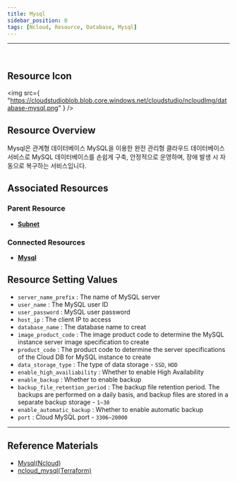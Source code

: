 ```yaml
---
title: Mysql
sidebar_position: 0
tags: [Ncloud, Resource, Database, Mysql]
---
```


<hr />
<br />

## Resource Icon

<img
    src={
        "https://cloudstudioblob.blob.core.windows.net/cloudstudio/ncloudImg/database-mysql.png"
    }
/>

## Resource Overview

Mysql은 관계형 데이터베이스 MySQL을 이용한 완전 관리형 클라우드 데이터베이스 서비스로 MySQL 데이터베이스를 손쉽게 구축, 안정적으로 운영하며, 장애 발생 시 자동으로 복구하는 서비스입니다.

## Associated Resources

### Parent Resource

-   [**Subnet**](https://docs.cstudio.app/en/docs/resource/ncloud/Networking/Subnet)

### Connected Resources

-   [**Mysql**](https://docs.cstudio.app/en/docs/resource/ncloud/Database/Mysql)


## Resource Setting Values

-   `server_name_prefix` : The name of MySQL server
-   `user_name` : The MySQL user ID
-   `user_password` : MySQL user password
-   `host_ip` : The client IP to access
-   `database_name` : The database name to creat
-   `image_product_code` : The image product code to determine the MySQL instance server image specification to create
-   `product_code` : The product code to determine the server specifications of the Cloud DB for MySQL instance to create
-   `data_storage_type` : The type of data storage - `SSD`, `HDD`
-   `enable_high_availiability` : Whether to enable High Availability
-   `enable_backup` : Whether to enable backup
-   `backup_file_retention_period` : The backup file retention period. The backups are performed on a daily basis, and backup files are stored in a separate backup storage - `1~30`
-   `enable_automatic_backup` : Whether to enable automatic backup
-   `port` : Cloud MySQL port - `3306~20000`
    

---

## Reference Materials

-   [Mysql(Ncloud)](https://www.ncloud.com/product/database/cloudDbMysql)
-   [ncloud_mysql(Terraform)](https://registry.terraform.io/providers/NaverCloudPlatform/ncloud/latest/en/docs/resources/mysql)
